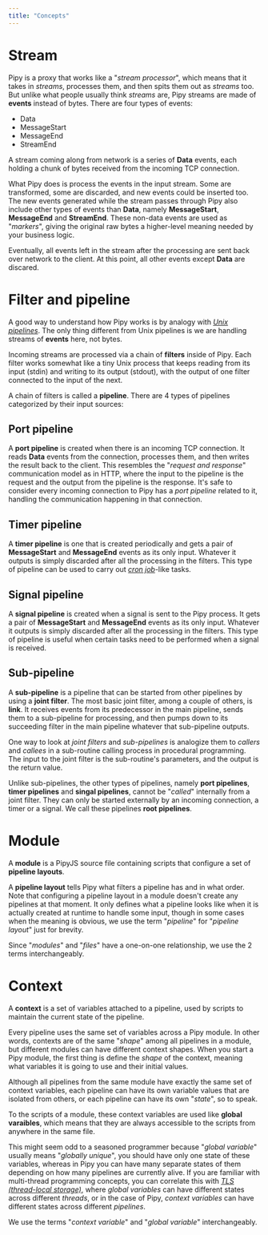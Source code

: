 ```yaml
---
title: "Concepts"
---
```


# Stream

Pipy is a proxy that works like a "_stream processor_", which means that it takes in _streams_, processes them, and then spits them out as _streams_ too. But unlike what people usually think _streams_ are, Pipy streams are made of **events** instead of bytes. There are four types of events:

* Data
* MessageStart
* MessageEnd
* StreamEnd

A stream coming along from network is a series of **Data** events, each holding a chunk of bytes received from the incoming TCP connection.

What Pipy does is process the events in the input stream. Some are transformed, some are discarded, and new events could be inserted too. The new events generated while the stream passes through Pipy also include other types of events than **Data**, namely **MessageStart**, **MessageEnd** and **StreamEnd**. These non-data events are used as "_markers_", giving the original raw bytes a higher-level meaning needed by your business logic.

Eventually, all events left in the stream after the processing are sent back over network to the client. At this point, all other events except **Data** are discared.

# Filter and pipeline

A good way to understand how Pipy works is by analogy with [_Unix pipelines_](https://en.wikipedia.org/wiki/Pipeline_(Unix)). The only thing different from Unix pipelines is we are handling streams of **events** here, not bytes.

Incoming streams are processed via a chain of **filters** inside of Pipy. Each filter works somewhat like a tiny Unix process that keeps reading from its input (stdin) and writing to its output (stdout), with the output of one filter connected to the input of the next. 

A chain of filters is called a **pipeline**. There are 4 types of pipelines categorized
by their input sources:

## Port pipeline

A **port pipeline** is created when there is an incoming TCP connection. It reads **Data** events from the connection, processes them, and then writes the result back to the client. This resembles the "_request and response_" communication model as in HTTP, where the input to the pipeline is the request and the output from the pipeline is the response. It's safe to consider every incoming connection to Pipy has a _port pipeline_ related to it, handling the communication happening in that connection.

## Timer pipeline

A **timer pipeline** is one that is created periodically and gets a pair of **MessageStart** and **MessageEnd** events as its only input. Whatever it outputs is simply discarded after all the processing in the filters. This type of pipeline can be used to carry out [_cron job_](https://en.wikipedia.org/wiki/Cron)-like tasks.

## Signal pipeline

A **signal pipeline** is created when a signal is sent to the Pipy process. It gets a pair of **MessageStart** and **MessageEnd** events as its only input. Whatever it outputs is simply discarded after all the processing in the filters. This type of pipeline is useful when certain tasks need to be performed when a signal is received.

## Sub-pipeline

A **sub-pipeline** is a pipeline that can be started from other pipelines by using a **joint filter**. The most basic joint filter, among a couple of others, is **link**. It receives events from its predecessor in the main pipeline, sends them to a sub-pipeline for processing, and then pumps down to its succeeding filter in the main pipeline whatever that sub-pipeline outputs.

One way to look at _joint filters_ and _sub-pipelines_ is analogize them to _callers_ and _callees_ in a sub-routine calling process in procedural programming. The input to the joint filter is the sub-routine's parameters, and the output is the return value.

Unlike sub-pipelines, the other types of pipelines, namely **port pipelines**, **timer pipelines** and **singal pipelines**, cannot be "_called_" internally from a joint filter. They can only be started externally by an incoming connection, a timer or a signal. We call these pipelines **root pipelines**.

# Module

A **module** is a PipyJS source file containing scripts that configure a set of **pipeline layouts**.

A **pipeline layout** tells Pipy what filters a pipeline has and in what order. Note that configuring a pipeline layout in a module doesn't create any pipelines at that moment. It only defines what a pipeline looks like when it is actually created at runtime to handle some input, though in some cases when the meaning is obvious, we use the term "_pipeline_" for "_pipeline layout_" just for brevity.

Since "_modules_" and "_files_" have a one-on-one relationship, we use the 2 terms interchangeably.

# Context

A **context** is a set of variables attached to a pipeline, used by scripts to maintain the current state of the pipeline.

Every pipeline uses the same set of variables across a Pipy module. In other words, contexts are of the same "_shape_" among all pipelines in a module, but different modules can have different context shapes. When you start a Pipy module, the first thing is define the _shape_ of the context, meaning what variables it is going to use and their initial values.

Although all pipelines from the same module have exactly the same set of context variables, each pipeline can have its own variable values that are isolated from others, or each pipeline can have its own "_state_", so to speak.

To the scripts of a module, these context variables are used like **global varaibles**, which means that they are always accessible to the scripts from anywhere in the same file.

This might seem odd to a seasoned programmer because "_global variable_" usually means "_globally unique_", you should have only one state of these variables, whereas in Pipy you can have many separate states of them depending on how many pipelines are currently alive. If you are familiar with multi-thread programming concepts, you can correlate this with [_TLS (thread-local storage)_](https://en.wikipedia.org/wiki/Thread-local_storage), where _global variables_ can have different states across different _threads_, or in the case of Pipy, _context variables_ can have different states across different _pipelines_.

We use the terms "_context variable_" and "_global variable_" interchangeably.
